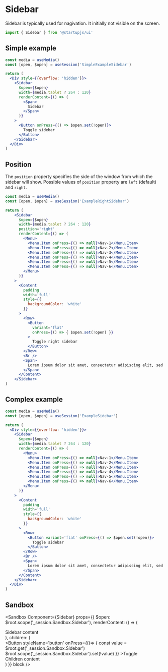 
# Sidebar

Sidebar is typically used for nagivation. It initially not visible on the screen.

```jsx
import { Sidebar } from '@startupjs/ui'
```

## Simple example

```jsx example
const media = useMedia()
const [open, $open] = useSession('SimpleExampleSidebar')

return (
  <Div style={{overflow: 'hidden'}}>
    <Sidebar
      $open={$open}
      width={media.tablet ? 264 : 120}
      renderContent={() => (
        <Span>
          Sidebar
        </Span>
      )}
    >
      <Button onPress={() => $open.set(!open)}>
        Toggle sidebar
      </Button>
    </Sidebar>
  </Div>
)
```

## Position

The `position` property specifies the side of the window from which the sidebar will show. Possible values of `position` property are `left` (default) and `right`.

```jsx example no-scroll
const media = useMedia()
const [open, $open] = useSession('ExampleRightSidebar')

return (
    <Sidebar
      $open={$open}
      width={media.tablet ? 264 : 120}
      position='right'
      renderContent={() => (
        <Menu>
          <Menu.Item onPress={() => null}>Nav-1</Menu.Item>
          <Menu.Item onPress={() => null}>Nav-2</Menu.Item>
          <Menu.Item onPress={() => null}>Nav-3</Menu.Item>
          <Menu.Item onPress={() => null}>Nav-4</Menu.Item>
          <Menu.Item onPress={() => null}>Nav-5</Menu.Item>
          <Menu.Item onPress={() => null}>Nav-6</Menu.Item>
        </Menu>
      )}
    >
      <Content
        padding
        width='full'
        style={{
          backgroundColor: 'white'
        }}
      >
        <Row>
          <Button
            variant='flat'
            onPress={() => { $open.set(!open) }}
          >
            Toggle right sidebar
          </Button>
        </Row>
        <Br />
        <Span>
          Lorem ipsum dolor sit amet, consectetur adipiscing elit, sed do eiusmod tempor incididunt ut labore et dolore magna aliqua. Rhoncus dolor purus non enim praesent elementum facilisis leo vel. Risus at ultrices mi tempus imperdiet. Semper risus in hendrerit gravida rutrum quisque non tellus.
        </Span>
      </Content>
    </Sidebar>
)
```

## Complex example

```jsx example no-scroll
const media = useMedia()
const [open, $open] = useSession('ExampleSidebar')

return (
  <Div style={{overflow: 'hidden'}}>
    <Sidebar
      $open={$open}
      width={media.tablet ? 264 : 120}
      renderContent={() => (
        <Menu>
          <Menu.Item onPress={() => null}>Nav-1</Menu.Item>
          <Menu.Item onPress={() => null}>Nav-2</Menu.Item>
          <Menu.Item onPress={() => null}>Nav-3</Menu.Item>
          <Menu.Item onPress={() => null}>Nav-4</Menu.Item>
          <Menu.Item onPress={() => null}>Nav-5</Menu.Item>
          <Menu.Item onPress={() => null}>Nav-6</Menu.Item>
        </Menu>
      )}
    >
      <Content
        padding
        width='full'
        style={{
          backgroundColor: 'white'
        }}
      >
        <Row>
          <Button variant='flat' onPress={() => $open.set(!open)}>
            Toggle sidebar
          </Button>
        </Row>
        <Br />
        <Span>
          Lorem ipsum dolor sit amet, consectetur adipiscing elit, sed do eiusmod tempor incididunt ut labore et dolore magna aliqua. Rhoncus dolor purus non enim praesent elementum facilisis leo vel. Risus at ultrices mi tempus imperdiet. Semper risus in hendrerit gravida rutrum quisque non tellus.
        </Span>
      </Content>
    </Sidebar>
  </Div>
)
```

## Sandbox

<Sandbox Component={Sidebar}
  props={{
    $open: $root.scope('_session.Sandbox.Sidebar'),
    renderContent: () => (
      <Div styleName='sidebar'>
        <Span styleName='sidebar-text'>Sidebar content</Span>
      </Div>
    ),
    children: (
      <Div styleName='content'>
        <Button
          styleName='button'
          onPress={()=> {
            const value = $root.get('_session.Sandbox.Sidebar')
            $root.scope('_session.Sandbox.Sidebar').set(!value)
          }}
        >Toggle</Button>
        <Br />
        <Span>Children content</Span>
      </Div>
    )
  }}
  block
/>
